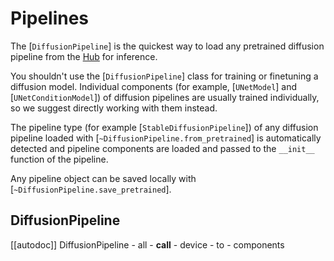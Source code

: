 <!--Copyright 2023 The HuggingFace Team. All rights reserved.

Licensed under the Apache License, Version 2.0 (the "License"); you may not use this file except in compliance with
the License. You may obtain a copy of the License at

http://www.apache.org/licenses/LICENSE-2.0

Unless required by applicable law or agreed to in writing, software distributed under the License is distributed on
an "AS IS" BASIS, WITHOUT WARRANTIES OR CONDITIONS OF ANY KIND, either express or implied. See the License for the
specific language governing permissions and limitations under the License.
-->

# Pipelines

The [`DiffusionPipeline`] is the quickest way to load any pretrained diffusion pipeline from the [Hub](https://huggingface.co/models?library=diffusers) for inference.

<Tip>

You shouldn't use the [`DiffusionPipeline`] class for training or finetuning a diffusion model. Individual 
components (for example, [`UNetModel`] and [`UNetConditionModel`]) of diffusion pipelines are usually trained individually, so we suggest directly working with them instead.

</Tip>

The pipeline type (for example [`StableDiffusionPipeline`]) of any diffusion pipeline loaded with [`~DiffusionPipeline.from_pretrained`] is automatically 
detected and pipeline components are loaded and passed to the `__init__` function of the pipeline.

Any pipeline object can be saved locally with [`~DiffusionPipeline.save_pretrained`].

## DiffusionPipeline

[[autodoc]] DiffusionPipeline
	- all
	- __call__
	- device
	- to
	- components
